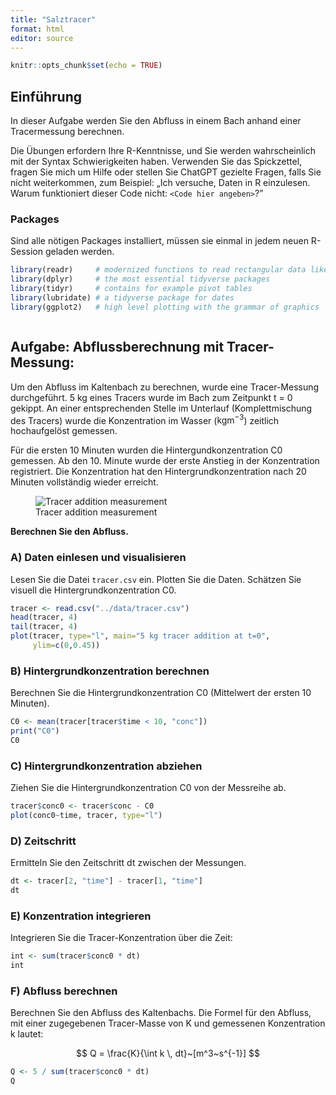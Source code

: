 ```yaml
---
title: "Salztracer"
format: html
editor: source
---
```


```r
knitr::opts_chunk$set(echo = TRUE)
```

## Einführung

In dieser Aufgabe werden Sie den Abfluss in einem Bach anhand einer Tracermessung berechnen.

Die Übungen erfordern Ihre R-Kenntnisse, und Sie werden wahrscheinlich mit der Syntax Schwierigkeiten haben. Verwenden Sie das Spickzettel, fragen Sie mich um Hilfe oder stellen Sie ChatGPT gezielte Fragen, falls Sie nicht weiterkommen, zum Beispiel: „Ich versuche, Daten in R einzulesen. Warum funktioniert dieser Code nicht: `<Code hier angeben>`?"

### Packages

Sind alle nötigen Packages installiert, müssen sie einmal in jedem neuen R-Session geladen werden.

```r
library(readr)     # modernized functions to read rectangular data like csv
library(dplyr)     # the most essential tidyverse packages
library(tidyr)     # contains for example pivot tables
library(lubridate) # a tidyverse package for dates
library(ggplot2)   # high level plotting with the grammar of graphics
```

```r
```


## Aufgabe: Abflussberechnung mit Tracer-Messung:

Um den Abfluss im Kaltenbach zu berechnen, wurde eine Tracer-Messung durchgeführt. 5 kg eines Tracers wurde im Bach zum Zeitpunkt t = 0 gekippt. An einer entsprechenden Stelle im Unterlauf (Komplettmischung des Tracers) wurde die Konzentration im Wasser ($\mathrm{kg m^{-3}}$) zeitlich hochaufgelöst gemessen.

Für die ersten 10 Minuten wurden die Hintergundkonzentration C0 gemessen. Ab den 10. Minute wurde der erste Anstieg in der Konzentration registriert. Die Konzentration hat den Hintergrundkonzentration nach 20 Minuten vollständig wieder erreicht.

![Tracer addition measurement](figs/tracer.png)

**Berechnen Sie den Abfluss.**

### A) Daten einlesen und visualisieren

Lesen Sie die Datei `tracer.csv` ein. Plotten Sie die Daten. Schätzen Sie visuell die Hintergrundkonzentration C0.

```r
tracer <- read.csv("../data/tracer.csv")
head(tracer, 4)
tail(tracer, 4)
plot(tracer, type="l", main="5 kg tracer addition at t=0",
     ylim=c(0,0.45))
```

### B) Hintergrundkonzentration berechnen

Berechnen Sie die Hintergrundkonzentration C0 (Mittelwert der ersten 10 Minuten).

```r
C0 <- mean(tracer[tracer$time < 10, "conc"])
print("C0")
C0
```

### C) Hintergrundkonzentration abziehen

Ziehen Sie die Hintergrundkonzentration C0 von der Messreihe ab.

```r
tracer$conc0 <- tracer$conc - C0
plot(conc0~time, tracer, type="l")
```

### D) Zeitschritt

Ermitteln Sie den Zeitschritt dt zwischen der Messungen.

```r
dt <- tracer[2, "time"] - tracer[1, "time"]
dt
```

### E) Konzentration integrieren

Integrieren Sie die Tracer-Konzentration über die Zeit:

```r
int <- sum(tracer$conc0 * dt)
int
```

### F) Abfluss berechnen

Berechnen Sie den Abfluss des Kaltenbachs. Die Formel für den Abfluss, mit einer zugegebenen Tracer-Masse von K und gemessenen Konzentration k lautet:

$$
Q = \frac{K}{\int k \, dt}~[m^3~s^{-1}]
$$

```r
Q <- 5 / sum(tracer$conc0 * dt)
Q
```
